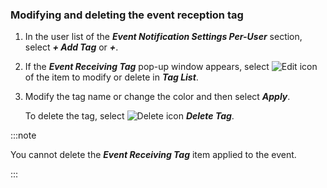 ### Modifying and deleting the event reception tag

1. In the user list of the **_Event Notification Settings Per-User_** section, select **_+ Add Tag_** or **_+_**.

2. If the **_Event Receiving Tag_** pop-up window appears, select ![Edit icon](/img/ico-edit.svg) of the item to modify or delete in **_Tag List_**.

3. Modify the tag name or change the color and then select **_Apply_**.

   To delete the tag, select ![Delete icon](/img/ico-trash-red.svg) **_Delete Tag_**.

:::note

You cannot delete the **_Event Receiving Tag_** item applied to the event.

:::
